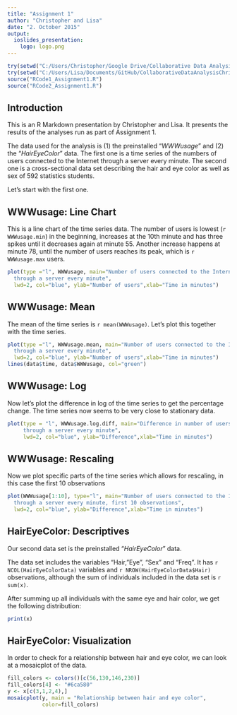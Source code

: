 ```yaml
---
title: "Assignment 1"
author: "Christopher and Lisa"
date: "2. October 2015"
output: 
  ioslides_presentation:
    logo: logo.png
---
```


```r
try(setwd("C:/Users/Christopher/Google Drive/Collaborative Data Analysis/CollaborativeDataAnalysisChristopherAndLisa/Assignment_1/"), silent = TRUE)
try(setwd("C:/Users/Lisa/Documents/GitHub/CollaborativeDataAnalysisChristopherAndLisa/Assignment_1"),silent=TRUE)
source("RCode1_Assignment1.R")
source("RCode2_Assignment1.R")
```

## Introduction

This is an R Markdown presentation by Christopher and Lisa. It presents the results of the analyses run as part of Assignment 1.

The data used for the analysis is (1) the preinstalled "*WWWusage*" and (2) the "*HairEyeColor*" data. The first one is a time series of the numbers of users connected to the Internet through a server every minute. The second one is a cross-sectional data set describing the hair and eye color as well as sex of 592 statistics students. 

Let's start with the first one.

## WWWusage: Line Chart
This is a line chart of the time series data. The number of users is lowest (`r WWWusage.min`) in the beginning, increases at the 10th minute and has three spikes until it decreases again at minute 55. Another increase happens at minute 78, until the number of users reaches its peak, which is `r WWWusage.max` users.
```r
plot(type ="l", WWWusage, main="Number of users connected to the Internet 
  through a server every minute", 
  lwd=2, col="blue", ylab="Number of users",xlab="Time in minutes")
```

## WWWusage: Mean

The mean of the time series is `r mean(WWWusage)`. Let's plot this together with the time series.

```r
plot(type ="l", WWWusage.mean, main="Number of users connected to the Internet 
  through a server every minute", 
  lwd=2, col="blue", ylab="Number of users",xlab="Time in minutes")
lines(data$time, data$WWWusage, col="green")
```

## WWWusage: Log

Now let's plot the difference in log of the time series to get the percentage change. The time series now seems to be very close to stationary data.

```r
plot(type = "l", WWWusage.log.diff, main="Difference in number of users connected to the Internet 
     through a server every minute", 
     lwd=2, col="blue", ylab="Difference",xlab="Time in minutes")
```

## WWWusage: Rescaling

Now we plot specific parts of the time series which allows for rescaling, in this case the first 10 observations
```r
plot(WWWusage[1:10], type="l", main="Number of users connected to the Internet 
  through a server every minute, first 10 observations", 
  lwd=2, col="blue", ylab="Difference",xlab="Time in minutes")
```

## HairEyeColor: Descriptives
Our second data set is the preinstalled "*HairEyeColor*" data.

The data set includes the variables "Hair, "Eye", "Sex" and "Freq". It has `r NCOL(HairEyeColorData)` variables and `r NROW(HairEyeColorData$Hair)` observations, although the sum of individuals included in the data set is `r sum(x)`.

After summing up all individuals with the same eye and hair color, we get the following distribution:

```r
print(x)
```

## HairEyeColor: Visualization

In order to check for a relationship between hair and eye color, we can look at a mosaicplot of the data.

```r
fill_colors <- colors()[c(56,130,146,230)]
fill_colors[4] <- "#6ca580"
y <- x[c(3,1,2,4),]
mosaicplot(y, main = "Relationship between hair and eye color", 
           color=fill_colors)
```

